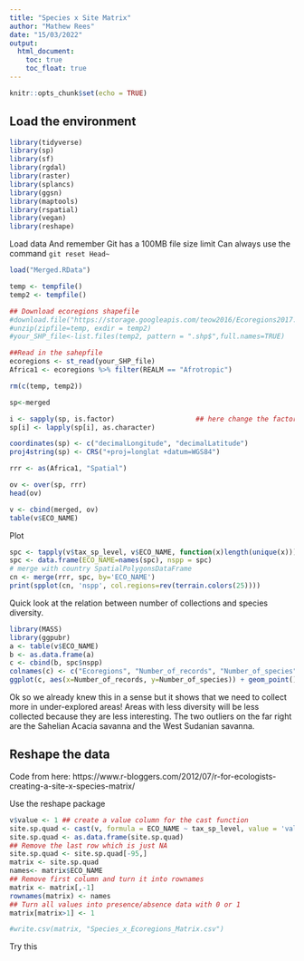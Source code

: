 ```yaml
---
title: "Species x Site Matrix"
author: "Mathew Rees"
date: "15/03/2022"
output: 
  html_document:
    toc: true
    toc_float: true
---
```


```r
knitr::opts_chunk$set(echo = TRUE)
```

## Load the environment

```r
library(tidyverse)
library(sp)
library(sf)
library(rgdal)
library(raster)
library(splancs)
library(ggsn)
library(maptools)
library(rspatial)
library(vegan)
library(reshape)
```

Load data
And remember Git has a 100MB file size limit
Can always use the command `git reset Head~`

```r
load("Merged.RData")

temp <- tempfile()
temp2 <- tempfile()

## Download ecoregions shapefile
#download.file("https://storage.googleapis.com/teow2016/Ecoregions2017.zip", temp)
#unzip(zipfile=temp, exdir = temp2)
#your_SHP_file<-list.files(temp2, pattern = ".shp$",full.names=TRUE)

##Read in the sahepfile
ecoregions <- st_read(your_SHP_file)
Africa1 <- ecoregions %>% filter(REALM == "Afrotropic")

rm(c(temp, temp2))
```


```r
sp<-merged

i <- sapply(sp, is.factor)                    ## here change the factors to characters
sp[i] <- lapply(sp[i], as.character)

coordinates(sp) <- c("decimalLongitude", "decimalLatitude")
proj4string(sp) <- CRS("+proj=longlat +datum=WGS84")

rrr <- as(Africa1, "Spatial")

ov <- over(sp, rrr)
head(ov)

v <- cbind(merged, ov)
table(v$ECO_NAME)
```

Plot

```r
spc <- tapply(v$tax_sp_level, v$ECO_NAME, function(x)length(unique(x)))
spc <- data.frame(ECO_NAME=names(spc), nspp = spc)
# merge with country SpatialPolygonsDataFrame
cn <- merge(rrr, spc, by='ECO_NAME')
print(spplot(cn, 'nspp', col.regions=rev(terrain.colors(25))))
```

Quick look at the relation between number of collections and species diversity.

```r
library(MASS)
library(ggpubr)
a <- table(v$ECO_NAME)
b <- as.data.frame(a)
c <- cbind(b, spc$nspp)
colnames(c) <- c("Ecoregions", "Number_of_records", "Number_of_species")
ggplot(c, aes(x=Number_of_records, y=Number_of_species)) + geom_point() + geom_smooth(method = "rlm") + theme_light() + stat_regline_equation(label.x = 2, label.y = 8000,aes(label =  paste(..eq.label.., ..adj.rr.label.., sep = "~~~~")))
```

Ok so we already knew this in a sense but it shows that we need to collect more in under-explored areas! Areas with less diversity will be less collected because they are less interesting. The two outliers on the far right are the Sahelian Acacia savanna and the West Sudanian savanna.

## Reshape the data

Code from here: https://www.r-bloggers.com/2012/07/r-for-ecologists-creating-a-site-x-species-matrix/

Use the reshape package

```r
v$value <- 1 ## create a value column for the cast function
site.sp.quad <- cast(v, formula = ECO_NAME ~ tax_sp_level, value = 'value')
site.sp.quad <- as.data.frame(site.sp.quad)
## Remove the last row which is just NA
site.sp.quad <- site.sp.quad[-95,]
matrix <- site.sp.quad
names<- matrix$ECO_NAME
## Remove first column and turn it into rownames
matrix <- matrix[,-1]
rownames(matrix) <- names
## Turn all values into presence/absence data with 0 or 1
matrix[matrix>1] <- 1

#write.csv(matrix, "Species_x_Ecoregions_Matrix.csv")
```

Try this